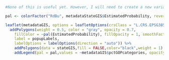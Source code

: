 

```r

#None of this is useful yet. However, I will need to create a new variable in order to adjust this all. 

pal <- colorFactor("RdBu", metadataStateGIS$EstimatedProbability, reverse=TRUE)

leaflet(metadataGIS, options = leafletOptions(crsClass = "L.CRS.EPSG3857"), width="100%") %>%
  addPolygons(weight = 0.5, color = "gray", opacity = 0.7,
    fillColor = ~pal(EstimatedProbability), fillOpacity = 1, smoothFactor = 0.5,
    label = popupLabels,
    labelOptions = labelOptions(direction = "auto")) %>%
    addPolygons(data = stateGIS,fill = FALSE,color="black",weight = 1) %>%
    addLegend(pal = pal,values = ~metadataGIS$pctGOPcategories, opacity = 1, title = "% Trump",position = "bottomright")
``` 